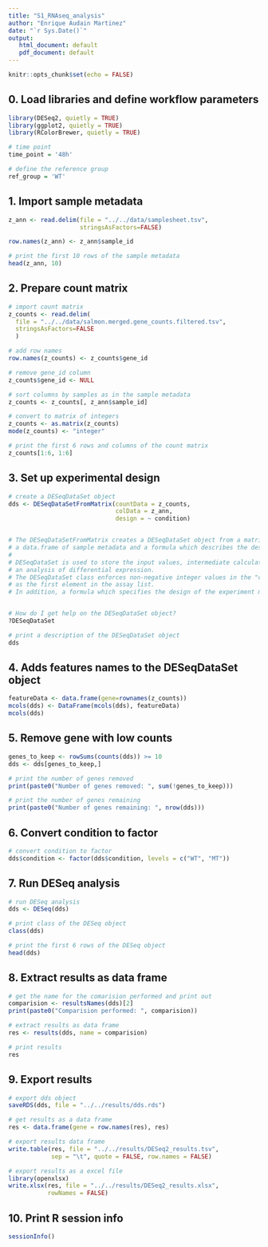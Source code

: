 ```yaml
---
title: "S1_RNAseq_analysis"
author: "Enrique Audain Martinez"
date: "`r Sys.Date()`"
output: 
   html_document: default
   pdf_document: default
---
```


```r
knitr::opts_chunk$set(echo = FALSE)
```

## 0. Load libraries and define workflow parameters

```r

library(DESeq2, quietly = TRUE) 
library(ggplot2, quietly = TRUE)
library(RColorBrewer, quietly = TRUE)

# time point
time_point = '48h'

# define the reference group
ref_group = 'WT'

```

## 1. Import sample metadata

```r

z_ann <- read.delim(file = "../../data/samplesheet.tsv", 
                    stringsAsFactors=FALSE)

row.names(z_ann) <- z_ann$sample_id

# print the first 10 rows of the sample metadata
head(z_ann, 10)

```

## 2. Prepare count matrix

```r

# import count matrix
z_counts <- read.delim(
  file = "../../data/salmon.merged.gene_counts.filtered.tsv", 
  stringsAsFactors=FALSE
  )

# add row names
row.names(z_counts) <- z_counts$gene_id

# remove gene_id column
z_counts$gene_id <- NULL

# sort columns by samples as in the sample metadata
z_counts <- z_counts[, z_ann$sample_id]

# convert to matrix of integers
z_counts <- as.matrix(z_counts)
mode(z_counts) <- "integer"

# print the first 6 rows and columns of the count matrix
z_counts[1:6, 1:6]

```


## 3. Set up experimental design

```r


# create a DESeqDataSet object
dds <- DESeqDataSetFromMatrix(countData = z_counts,
                              colData = z_ann,
                              design = ~ condition)


# The DESeqDataSetFromMatrix creates a DESeqDataSet object from a matrix of integer values,
# a data.frame of sample metadata and a formula which describes the design of the experiment.
#
# DESeqDataSet is used to store the input values, intermediate calculations and results of 
# an analysis of differential expression. 
# The DESeqDataSet class enforces non-negative integer values in the "counts" matrix stored
# as the first element in the assay list. 
# In addition, a formula which specifies the design of the experiment must be provided.


# How do I get help on the DESeqDataSet object?
?DESeqDataSet

# print a description of the DESeqDataSet object
dds

```

## 4. Adds features names to the DESeqDataSet object

```r

featureData <- data.frame(gene=rownames(z_counts))
mcols(dds) <- DataFrame(mcols(dds), featureData)
mcols(dds)

```


## 5. Remove gene with low counts

```r

genes_to_keep <- rowSums(counts(dds)) >= 10
dds <- dds[genes_to_keep,]

# print the number of genes removed
print(paste0("Number of genes removed: ", sum(!genes_to_keep)))

# print the number of genes remaining
print(paste0("Number of genes remaining: ", nrow(dds)))  


```


## 6. Convert condition to factor

```r

# convert condition to factor
dds$condition <- factor(dds$condition, levels = c("WT", "MT"))

```


## 7. Run DESeq analysis

```r

# run DESeq analysis
dds <- DESeq(dds)

# print class of the DESeq object
class(dds)

# print the first 6 rows of the DESeq object
head(dds)
```

## 8. Extract results as data frame

```r

# get the name for the comarision performed and print out
comparision <- resultsNames(dds)[2]
print(paste0("Comparision performed: ", comparision))

# extract results as data frame
res <- results(dds, name = comparision)

# print results
res

```


## 9. Export results

```r

# export dds object
saveRDS(dds, file = "../../results/dds.rds")

# get results as a data frame
res <- data.frame(gene = row.names(res), res)

# export results data frame
write.table(res, file = "../../results/DESeq2_results.tsv",
            sep = "\t", quote = FALSE, row.names = FALSE)

# export results as a excel file
library(openxlsx)
write.xlsx(res, file = "../../results/DESeq2_results.xlsx",
           rowNames = FALSE)

```


## 10. Print R session info

```r
sessionInfo()
```
